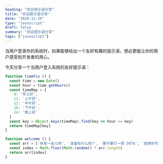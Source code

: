 ```yaml
---
heading: "欢迎提示语分享"
title: "欢迎提示语分享"
date: "2020-12-29"
type: "Javascript"
draft: false
summary: "欢迎提示语分享"
tags: ["javascript"]
---
```



当用户登录你的系统时，如果能够给出一个友好有趣的提示语，想必更能让你的用户感受到开发者的用心。


今天分享一个当用户登入系统的友好提示语：

```js
function timeFix () {
  const time = new Date()
  const hour = time.getHours()
  const timeMap = {
    9: '早上好',
    11: '上午好',
    13: '中午好',
    20: '下午好',
    24: '晚上好'
  }
  const key = Object.keys(timeMap).find(key => hour <= key)
  return timeMap[key]
}

function welcome () {
  const arr = ['休息一会儿吧', '准备吃什么呢?', '要不要打一把 DOTA', '我猜你可能累了']
  const index = Math.floor(Math.random() * arr.length)
  return arr[index]
}
```
